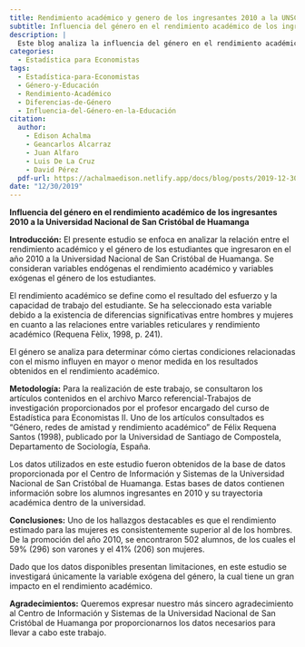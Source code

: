```yaml
---
title: Rendimiento académico y genero de los ingresantes 2010 a la UNSCH
subtitle: Influencia del género en el rendimiento académico de los ingresantes 2010 a la Universidad Nacional de San Cristóbal de Huamanga
description: |
  Este blog analiza la influencia del género en el rendimiento académico de los estudiantes que ingresaron en 2010 a la Universidad Nacional de San Cristóbal de Huamanga. Se exploran las diferencias entre hombres y mujeres en relación con el rendimiento académico y se utiliza una metodología basada en datos proporcionados por la universidad. El estudio concluye que el rendimiento estimado para las mujeres es consistentemente superior al de los hombres.
categories:
  - Estadística para Economistas
tags:
  - Estadística-para-Economistas
  - Género-y-Educación
  - Rendimiento-Académico
  - Diferencias-de-Género
  - Influencia-del-Género-en-la-Educación
citation:
  author:
    - Edison Achalma
    - Geancarlos Alcarraz
    - Juan Alfaro
    - Luis De La Cruz 
    - David Pérez
  pdf-url: https://achalmaedison.netlify.app/docs/blog/posts/2019-12-30-rendimiento-academico-genero-ingresantes-2010/index.pdf
date: "12/30/2019"
---
```


**Influencia del género en el rendimiento académico de los ingresantes 2010 a la Universidad Nacional de San Cristóbal de Huamanga**

**Introducción:** El presente estudio se enfoca en analizar la relación entre el rendimiento académico y el género de los estudiantes que ingresaron en el año 2010 a la Universidad Nacional de San Cristóbal de Huamanga. Se consideran variables endógenas el rendimiento académico y variables exógenas el género de los estudiantes.

El rendimiento académico se define como el resultado del esfuerzo y la capacidad de trabajo del estudiante. Se ha seleccionado esta variable debido a la existencia de diferencias significativas entre hombres y mujeres en cuanto a las relaciones entre variables reticulares y rendimiento académico (Requena Fèlix, 1998, p. 241).

El género se analiza para determinar cómo ciertas condiciones relacionadas con el mismo influyen en mayor o menor medida en los resultados obtenidos en el rendimiento académico.

**Metodología:** Para la realización de este trabajo, se consultaron los artículos contenidos en el archivo Marco referencial-Trabajos de investigación proporcionados por el profesor encargado del curso de Estadística para Economistas II. Uno de los artículos consultados es "Género, redes de amistad y rendimiento académico" de Félix Requena Santos (1998), publicado por la Universidad de Santiago de Compostela, Departamento de Sociología, España.

Los datos utilizados en este estudio fueron obtenidos de la base de datos proporcionada por el Centro de Información y Sistemas de la Universidad Nacional de San Cristóbal de Huamanga. Estas bases de datos contienen información sobre los alumnos ingresantes en 2010 y su trayectoria académica dentro de la universidad.

**Conclusiones:** Uno de los hallazgos destacables es que el rendimiento estimado para las mujeres es consistentemente superior al de los hombres. De la promoción del año 2010, se encontraron 502 alumnos, de los cuales el 59% (296) son varones y el 41% (206) son mujeres.

Dado que los datos disponibles presentan limitaciones, en este estudio se investigará únicamente la variable exógena del género, la cual tiene un gran impacto en el rendimiento académico.

**Agradecimientos:** Queremos expresar nuestro más sincero agradecimiento al Centro de Información y Sistemas de la Universidad Nacional de San Cristóbal de Huamanga por proporcionarnos los datos necesarios para llevar a cabo este trabajo.
